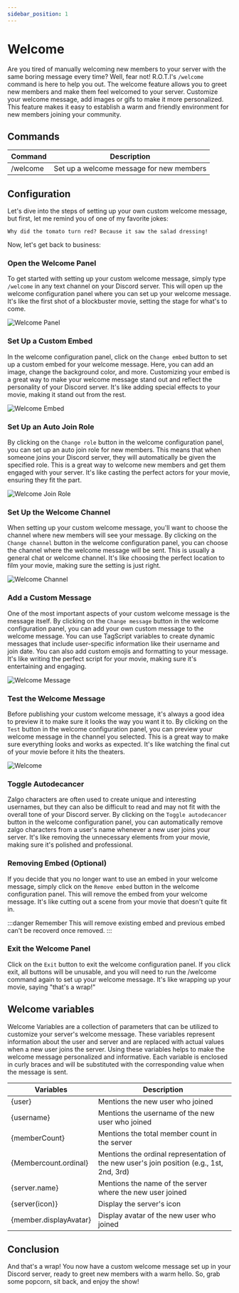 ```yaml
---
sidebar_position: 1
---
```


# Welcome

Are you tired of manually welcoming new members to your server with the same boring message every time? Well, fear not! R.O.T.I's `/welcome` command is here to help you out. The welcome feature allows you to greet new members and make them feel welcomed to your server. Customize your welcome message, add images or gifs to make it more personalized. This feature makes it easy to establish a warm and friendly environment for new members joining your community.

## Commands

| Command  | Description                              |
| -------- | ---------------------------------------- |
| /welcome | Set up a welcome message for new members |

## Configuration

Let's dive into the steps of setting up your own custom welcome message, but first, let me remind you of one of my favorite jokes:

`Why did the tomato turn red? Because it saw the salad dressing!`

Now, let's get back to business:

### Open the Welcome Panel

To get started with setting up your custom welcome message, simply type `/welcome` in any text channel on your Discord server. This will open up the welcome configuration panel where you can set up your welcome message. It's like the first shot of a blockbuster movie, setting the stage for what's to come.

![Welcome Panel](img/welcome-panel.png)

### Set Up a Custom Embed

In the welcome configuration panel, click on the `Change embed` button to set up a custom embed for your welcome message. Here, you can add an image, change the background color, and more. Customizing your embed is a great way to make your welcome message stand out and reflect the personality of your Discord server. It's like adding special effects to your movie, making it stand out from the rest.

![Welcome Embed](img/welcome-embed.png)

### Set Up an Auto Join Role

By clicking on the `Change role` button in the welcome configuration panel, you can set up an auto join role for new members. This means that when someone joins your Discord server, they will automatically be given the specified role. This is a great way to welcome new members and get them engaged with your server. It's like casting the perfect actors for your movie, ensuring they fit the part.

![Welcome Join Role](img/welcome-role.png)

### Set Up the Welcome Channel

When setting up your custom welcome message, you'll want to choose the channel where new members will see your message. By clicking on the `Change channel` button in the welcome configuration panel, you can choose the channel where the welcome message will be sent. This is usually a general chat or welcome channel. It's like choosing the perfect location to film your movie, making sure the setting is just right.

![Welcome Channel](img/welcome-channel.png)

### Add a Custom Message

One of the most important aspects of your custom welcome message is the message itself. By clicking on the `Change message` button in the welcome configuration panel, you can add your own custom message to the welcome message. You can use TagScript variables to create dynamic messages that include user-specific information like their username and join date. You can also add custom emojis and formatting to your message. It's like writing the perfect script for your movie, making sure it's entertaining and engaging.

![Welcome Message](img/welcome-message.png)

### Test the Welcome Message

Before publishing your custom welcome message, it's always a good idea to preview it to make sure it looks the way you want it to. By clicking on the `Test` button in the welcome configuration panel, you can preview your welcome message in the channel you selected. This is a great way to make sure everything looks and works as expected. It's like watching the final cut of your movie before it hits the theaters.

![Welcome](img/welcome-ss.png)

### Toggle Autodecancer

Zalgo characters are often used to create unique and interesting usernames, but they can also be difficult to read and may not fit with the overall tone of your Discord server. By clicking on the `Toggle autodecancer` button in the welcome configuration panel, you can automatically remove zalgo characters from a user's name whenever a new user joins your server. It's like removing the unnecessary elements from your movie, making sure it's polished and professional.

### Removing Embed (Optional)

If you decide that you no longer want to use an embed in your welcome message, simply click on the `Remove embed` button in the welcome configuration panel. This will remove the embed from your welcome message. It's like cutting out a scene from your movie that doesn't quite fit in.

:::danger Remember
This will remove existing embed and previous embed can't be recoverd once removed.
:::

### Exit the Welcome Panel

Click on the `Exit` button to exit the welcome configuration panel. If you click exit, all buttons will be unusable, and you will need to run the /welcome command again to set up your welcome message. It's like wrapping up your movie, saying "that's a wrap!"

## Welcome variables

Welcome Variables are a collection of parameters that can be utilized to customize your server's welcome message. These variables represent information about the user and server and are replaced with actual values when a new user joins the server. Using these variables helps to make the welcome message personalized and informative. Each variable is enclosed in curly braces and will be substituted with the corresponding value when the message is sent.

| Variables              | Description                                                                               |
| ---------------------- | ----------------------------------------------------------------------------------------- |
| {user}                 | Mentions the new user who joined                                                          |
| {username}             | Mentions the username of the new user who joined                                          |
| {memberCount}          | Mentions the total member count in the server                                             |
| {Membercount.ordinal}  | Mentions the ordinal representation of the new user's join position (e.g., 1st, 2nd, 3rd) |
| {server.name}          | Mentions the name of the server where the new user joined                                 |
| {server(icon)}         | Display the server's icon                                                                 |
| {member.displayAvatar} | Display avatar of the new user who joined                                                 |

## <span className="txp">Conclusion</span>

And that's a wrap! You now have a custom welcome message set up in your Discord server, ready to greet new members with a warm hello. So, grab some popcorn, sit back, and enjoy the show!
